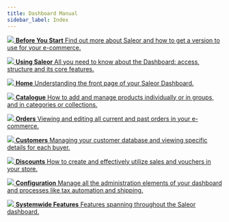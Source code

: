 ```yaml
---
title: Dashboard Manual
sidebar_label: Index
---
```



<CardGrid home>

[![](icons/getting-started.svg) **Before You Start** Find out more about Saleor and how to get a version to use for your e-commerce.](before-you-start.mdx)

[![](icons/using-saleor.svg) **Using Saleor** All you need to know about the Dashboard: access, structure and its core features.](using-saleor.md)

[![](icons/storefront.svg) **Home** Understanding the front page of your Saleor Dashboard.](home.md)

[![](icons/catalogue.svg) **Catalogue** How to add and manage products individually or in groups, and in categories or collections.](catalog/intro.mdx)

[![](icons/orders.svg) **Orders** Viewing and editing all current and past orders in your e-commerce.](orders.md)

[![](icons/customers.svg) **Customers** Managing your customer database and viewing specific details for each buyer.](customers.md)

[![](icons/discounts.svg) **Discounts** How to create and effectively utilize sales and vouchers in your store.](discounts/sales.md)

[![](icons/configure.svg) **Configuration** Manage all the administration elements of your dashboard and processes like tax automation and shipping.](configuration/intro.mdx)

[![](icons/system-features.svg) **Systemwide Features** Features spanning throughout the Saleor dashboard.](systemwide/introduction.mdx)

</CardGrid>
